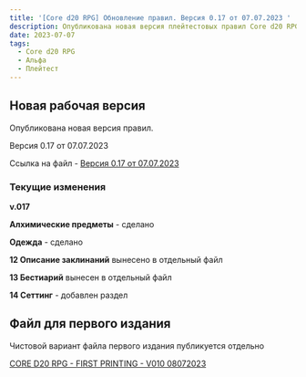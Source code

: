 ```yaml
---
title: '[Core d20 RPG] Обновление правил. Версия 0.17 от 07.07.2023 '
description: Опубликована новая версия плейтестовых правил Core d20 RPG
date: 2023-07-07
tags:
  - Core d20 RPG
  - Альфа
  - Плейтест
---
```


## Новая рабочая версия

Опубликована новая версия правил.

Версия 0.17 от 07.07.2023

Ссылка на файл - [Версия 0.17 от 07.07.2023](https://1drv.ms/w/s!Atcrhwwo1lBA34BK9LraKX-y6kmn0w?e=MRyMBd)

<Link id="core-d20/cored20rpg-v0015-25052023" title="Версия 0.16" />

### Текущие изменения

**v.017**

**Алхимические предметы** - сделано

**Одежда** - сделано

**12 Описание заклинаний** вынесено в отдельный файл

**13 Бестиарий** вынесен в отдельный файл

**14 Сеттинг** - добавлен раздел

## Файл для первого издания

Чистовой вариант файла первого издания публикуется отдельно

[CORE D20 RPG - FIRST PRINTING - V010 08072023](https://1drv.ms/w/s!Atcrhwwo1lBA34MDRyLh_UII6GCGfQ?e=rF3DlG)
